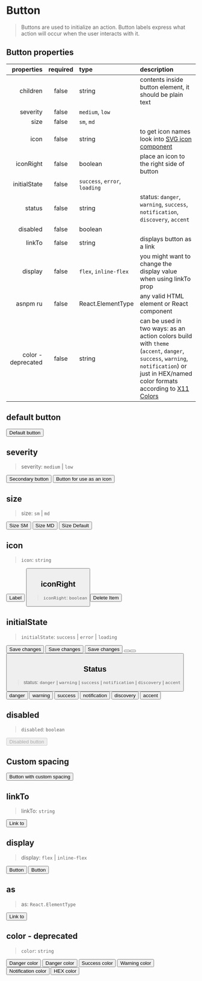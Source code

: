
<Meta title="Components/Button" component={Button} />

# Button

> Buttons are used to initialize an action. Button labels express what action will occur when the user interacts with it.

## Button properties

|         properties | required | type                                                           | description                                                                                                                                                                                                                            |
| -----------------: | :------: | :------------------------------------------------------------- | :------------------------------------------------------------------------------------------------------------------------------------------------------------------------------------------------------------------------------------- |
|           children |  false   | string                                                         | contents inside button element, it should be plain text                                                                                                                                                                                |
|           severity |  false   | <code>medium</code>, <code>low</code>                          |                                                                                                                                                                                                                                        |
|               size |  false   | <code>sm</code>, <code>md</code>                               |                                                                                                                                                                                                                                        |
|               icon |  false   | string                                                         | to get icon names look into <a href="?path=/docs/components-svgicon--size">SVG icon component</a>                                                                                                                                      |
|          iconRight |  false   | boolean                                                        | place an icon to the right side of button                                                                                                                                                                                              |
|       initialState |  false   | <code>success</code>, <code>error</code>, <code>loading</code> |                                                                                                                                                                                                                                        |
|             status |  false   | string                                                         | status: <code>danger</code>, <code>warning</code>, <code>success</code>, <code>notification</code>, <code>discovery</code>, <code>accent</code>                                                                                        |
|           disabled |  false   | boolean                                                        |                                                                                                                                                                                                                                        |
|             linkTo |  false   | string                                                         | displays button as a link                                                                                                                                                                                                              |
|            display |  false   | <code>flex</code>, <code>inline-flex</code>                    | you might want to change the display value when using linkTo prop                                                                                                                                                                      |
|           asnpm ru |  false   | React.ElementType                                              | any valid HTML element or React component                                                                                                                                                                                              |
| color - deprecated |  false   | string                                                         | can be used in two ways: as an action colors build with `theme` (`accent`, `danger`, `success`, `warning`, `notification`) or just in HEX/named color formats according to [X11 Colors](https://en.wikipedia.org/wiki/X11_color_names) |

## default button

<Canvas>
  <Story name="default">
    <Button>Default button</Button>
  </Story>
</Canvas>

## severity

> severity: `medium` | `low`

<Canvas>
  <Story name="button/severity">
    <FlexContainer justifyContent="space-evenly">
      <Button severity="medium">Secondary button</Button>
      <Button severity="low">Button for use as an icon</Button>
    </FlexContainer>
  </Story>
</Canvas>

## size

> size: `sm` | `md`

<Canvas>
  <Story name="size">
    <FlexContainer justifyContent="space-evenly">
      <Button size="sm">Size SM</Button>
      <Button size="md">Size MD</Button>
      <Button>Size Default</Button>
    </FlexContainer>
  </Story>
</Canvas>

## icon

> `icon`: `string`

<Canvas>
  <Story name="icons">
    <FlexContainer justifyContent="space-evenly">
      <Button icon="plus" severity="low">
        Label
      </Button>
      <Button icon="plus" severity="low" />
    </FlexContainer>
  </Story>
</Canvas>

## iconRight

> `iconRight`: `boolean`

<Canvas>
  <Story name="iconRight">
    <FlexContainer justifyContent="space-evenly">
      <Button iconRight severity="low" icon="trash">
        Delete Item
      </Button>
    </FlexContainer>
  </Story>
</Canvas>

## initialState

> `initialState`: `success` | `error` | `loading`

<Canvas>
  <Story name="initialState">
    <FlexContainer justifyContent="space-evenly">
      <Button initialState="loading">Save changes</Button>
      <Button initialState="success">Save changes</Button>
      <Button initialState="error">Save changes</Button>
      <Button initialState="loading" />
      <Button initialState="success" />
      <Button initialState="error" />
    </FlexContainer>
  </Story>
</Canvas>

## Status

> status: `danger` | `warning` | `success` | `notification` | `discovery` | `accent`

<Canvas>
  <Story name="status">
    <FlexContainer justifyContent="space-evenly">
      <Button status="danger">danger</Button>
      <Button status="warning">warning</Button>
      <Button status="success">success</Button>
      <Button status="notification">notification</Button>
      <Button status="discovery">discovery</Button>
      <Button status="accent">accent</Button>
    </FlexContainer>
  </Story>
</Canvas>

## disabled

> `disabled`: `boolean`

<Canvas>
  <Story name="disabled">
    <Button disabled icon="save">
      Disabled button
    </Button>
  </Story>
</Canvas>

## Custom spacing

<Canvas>
  <Story name="custom-spacing">
    <GnuiContainer>
      <p>
        <Button ml="3rem" mb="10rem" innerSpacing="0">
          Button with custom spacing
        </Button>
      </p>
    </GnuiContainer>
  </Story>
</Canvas>

## linkTo

> linkTo: `string`

<Canvas>
  <Story name="button link">
    <Button linkTo="http://google.com" target="_blank">
      Link to
    </Button>
  </Story>
</Canvas>

## display

> display: `flex` | `inline-flex`

<Canvas>
  <Story name="button link flex">
    <Button display="flex" linkTo="http://google.com" target="_blank">
      Button
    </Button>
    <Button
      mt="1rem"
      display="inline-flex"
      linkTo="http://google.com"
      target="_blank"
    >
      Button
    </Button>
  </Story>
</Canvas>

## as

> as: `React.ElementType`

<Canvas>
  <Story name="as">
    <Button as="a" href="http://google.com" target="_blank">
      Link to
    </Button>
  </Story>
</Canvas>

## color - deprecated

> `color`: `string`

<Canvas>
  <Story name="color">
    <FlexContainer justifyContent="space-evenly">
      <Button color="danger" icon="danger">
        Danger color
      </Button>
      <Button color="danger" icon="danger" severity="medium">
        Danger color
      </Button>
      <Button color="success">Success color</Button>
      <Button color="warning">Warning color</Button>
      <Button color="notification">Notification color</Button>
      <Button color="#FF1493">HEX color</Button>
    </FlexContainer>
  </Story>
</Canvas>
